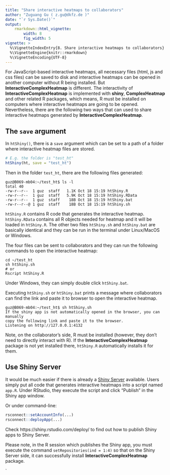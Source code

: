 ```yaml
---
title: "Share interactive heatmaps to collaborators"
author: "Zuguang Gu ( z.gu@dkfz.de )"
date: "`r Sys.Date()`"
output: 
    rmarkdown::html_vignette:
        width: 8
        fig_width: 5
vignette: >
  %\VignetteIndexEntry{8. Share interactive heatmaps to collaborators}
  %\VignetteEngine{knitr::rmarkdown}
  %\VignetteEncoding{UTF-8}
---
```


For JavaScript-based interactive heatmaps, all necessary files (html, js and css files) can be saved to disk
and interactive heatmaps can be opened in another computer without R being installed. But **InteractiveComplexHeatmap**
is different. The interactivity of **InteractiveComplexHeatmap** is implemented with **shiny**, **ComplexHeatmap** and other related R packages, 
which means, R must be installed on computers where interactive heatmaps are going to be opened. Nevertheless,
there are the following two ways that can used to share interactive heatmaps generated by **InteractiveComplexHeatmap**.

## The `save` argument

In `htShiny()`, there is a `save` argument which can be set to a path of a folder where interactive heatmap files are stored.

```r
# E.g. the folder is "test_ht"
htShiny(ht, save = "test_ht")
```

Then in the folder `test_ht`, there are the following files generated:

```
guz@B069-mb04:~/test_ht$ ls -l
total 40
-rw-r--r--  1 guz  staff   1.1K Oct 18 15:19 htShiny.R
-rw-r--r--  1 guz  staff   5.9K Oct 18 15:19 htShiny.RData
-rw-r--r--  1 guz  staff    18B Oct 18 15:19 htShiny.bat
-rw-r--r--@ 1 guz  staff    18B Oct 18 15:19 htShiny.sh
```

`htShiny.R` contains R code that generates the interactive heatmap. `htShiny.RData` contains all R objects needed for heatmap and it will be loaded in `htShiny.R`. 
The other two files `htShiny.sh` and `htShiny.bat` are basically identical and they can be run in the terminal under Linux/MacOS or Windows.

The four files can be sent to collaborators and they can run the following commands to open the interactive heatmap:

```
cd ~/test_ht
sh htShiny.sh
# or
Rscript htShiny.R
```

Under Windows, they can simply double click `htShiny.bat`.

Executing `htShiny.sh` or `htShiny.bat` prints a message where collaborators can find the link and paste it to browser to open the interactive heatmap.

```
guz@B069-mb04:~/test_ht$ sh htShiny.sh
If the shiny app is not automatically opened in the browser, you can manually
copy the following link and paste it to the browser.
Listening on http://127.0.0.1:4132
```

Note, on the collaborator's side, R must be installed (however, they don't
need to directly interact with R). If the **InteractiveComplexHeatmap**
package is not yet installed there, `htShiny.R` automatically installs it for
them.

## Use Shiny Server

It would be much easier if there is already a [Shiny Server](https://www.rstudio.com/products/shiny/shiny-server/) available. 
Users simply put all code that generates interactive heatmaps into a script named `app.R`. 
Under RStudio, they execute the script and click "Publish" in the Shiny app window. 

Or under command-line:

```r
rsconnect::setAccountInfo(...)
rsconnect::deployApp(...)
```

Check https://shiny.rstudio.com/deploy/ to find out how to publish Shiny apps to Shiny Server.

Please note, in the R session which publishes the Shiny app, you must execute the command `setRepositories(ind = 1:4)` so that on the Shiny Server side, it can
successfully install **InteractiveComplexHeatmap** package.

`
